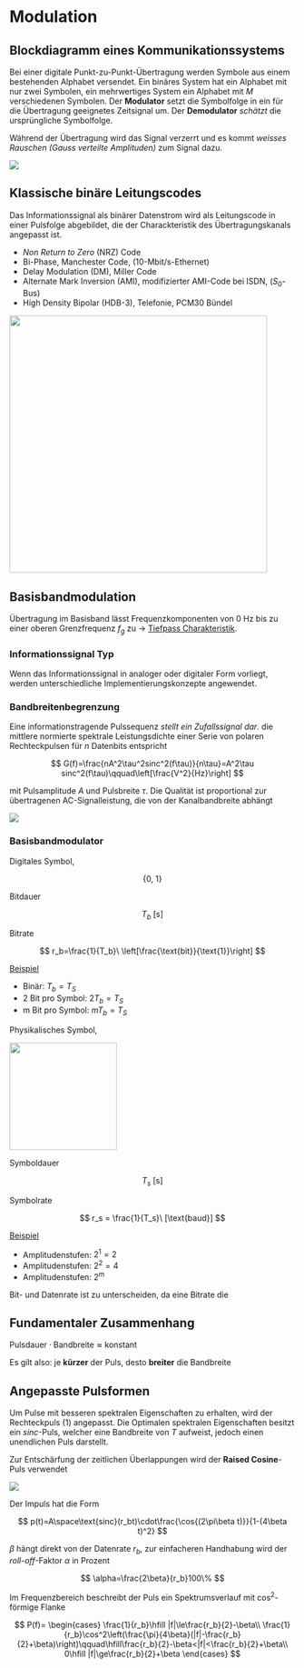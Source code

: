 # Modulation

## Blockdiagramm eines Kommunikationssystems

Bei einer digitale Punkt-zu-Punkt-Übertragung werden Symbole aus einem bestehenden Alphabet versendet. Ein binäres System hat ein Alphabet mit nur zwei Symbolen, ein mehrwertiges System ein Alphabet mit $M$ verschiedenen Symbolen. Der **Modulator** setzt die Symbolfolge in ein für die Übertragung geeignetes Zeitsignal um. Der **Demodulator** *schätzt* die ursprüngliche Symbolfolge.

Während der Übertragung wird das Signal verzerrt und es kommt *weisses Rauschen* *(Gauss verteilte Amplituden)* zum Signal dazu.

![](images/05_SchemaUebertrager.png)

## Klassische binäre Leitungscodes

Das Informationssignal als binärer Datenstrom wird als Leitungscode in einer Pulsfolge abgebildet, die der Charackteristik des Übertragungskanals angepasst ist.

-   *Non Return to Zero* (NRZ) Code
-   Bi-Phase, Manchester Code, (10-Mbit/s-Ethernet)
-   Delay Modulation (DM), Miller Code
-   Alternate Mark Inversion (AMI), modifizierter AMI-Code bei ISDN, ($S_0$-Bus)
-   High Density Bipolar (HDB-3), Telefonie, PCM30 Bündel

![](images/04_Signalverlaufe_einiger_Leitungscodes.png){fig-align="center" width="12cm"}

## Basisbandmodulation

Übertragung im Basisband lässt Frequenzkomponenten von $0\text{ Hz}$ bis zu einer oberen Grenzfrequenz $f_g$ zu $\rightarrow$ [Tiefpass Charakteristik]{.underline}.

::: {.callout-note}
### Informationssignal Typ

Wenn das Informationssignal in analoger oder digitaler Form vorliegt, werden unterschiedliche Implementierungskonzepte angewendet.
:::

### Bandbreitenbegrenzung

Eine informationstragende Pulssequenz *stellt ein Zufallssignal dar*. die mittlere normierte spektrale Leistungsdichte einer Serie von polaren Rechteckpulsen für $n$ Datenbits entspricht

$$
G(f)=\frac{nA^2\tau^2sinc^2(f\tau)}{n\tau}=A^2\tau sinc^2(f\tau)\qquad\left[\frac{V^2}{Hz}\right]
$$

mit Pulsamplitude $A$ und Pulsbreite $\tau$. Die Qualität ist proportional zur übertragenen AC-Signalleistung, die von der Kanalbandbreite abhängt

![](images/05_Kanalbandbreitenbegrenzung.png)

### Basisbandmodulator

`\begin{multicols}{2}`{=latex}

Digitales Symbol, `\textcolor{NavyBlue}{Zahl}`{=latex}

$$
\{0,\ 1\}
$$

Bitdauer

$$
T_b\ [\text{s}]
$$

Bitrate

$$
r_b=\frac{1}{T_b}\ \left[\frac{\text{bit}}{\text{1}}\right]
$$

[Beispiel]{.underline}

- Binär: $T_b=T_S$
- 2 Bit pro Symbol: $2T_b=T_S$
- m Bit pro Symbol: $mT_b=T_S$

\columnbreak

Physikalisches Symbol, `\textcolor{NavyBlue}{Puls}`{=latex}

![](images/05_basisbandmodulator_puls.png){width="5cm"}

Symboldauer

$$
T_s\ [\text{s}]
$$

Symbolrate

$$
r_s = \frac{1}{T_s}\ [\text{baud}]
$$

[Beispiel]{.underline}

- Amplitudenstufen: $2^1=2$
- Amplitudenstufen: $2^2=4$
- Amplitudenstufen: $2^m$

::: callout-tip
Bit- und Datenrate ist zu unterscheiden, da eine Bitrate die
:::

`\end{multicols}`{=latex}




::: callout-note
## Fundamentaler Zusammenhang

$\text{Pulsdauer}\cdot\text{Bandbreite}\approx\text{konstant}$

Es gilt also: je **kürzer** der Puls, desto **breiter** die Bandbreite
:::



## Angepasste Pulsformen

Um Pulse mit besseren spektralen Eigenschaften zu erhalten, wird der Rechteckpuls (1) angepasst. Die Optimalen spektralen Eigenschaften besitzt ein $sinc$-Puls, welcher eine Bandbreite von $T$ aufweist, jedoch einen unendlichen Puls darstellt.

Zur Entschärfung der zeitlichen Überlappungen wird der **Raised Cosine**-Puls verwendet

![](images/05_Pulsformen.png)

Der Impuls hat die Form

$$
p(t)=A\space\text{sinc}(r_bt)\cdot\frac{\cos{(2\pi\beta t)}}{1-(4\beta t)^2}
$$

$\beta$ hängt direkt von der Datenrate $r_b$, zur einfacheren Handhabung wird der *roll-off*-Faktor $\alpha$ in Prozent

$$
\alpha=\frac{2\beta}{r_b}100\%
$$

Im Frequenzbereich beschreibt der Puls ein Spektrumsverlauf mit $\cos^2$-förmige Flanke

$$
P(f)=
\begin{cases}
\frac{1}{r_b}\hfill |f|\le\frac{r_b}{2}-\beta\\
\frac{1}{r_b}\cos^2\left(\frac{\pi}{4\beta}(|f|-\frac{r_b}{2}+\beta)\right)\qquad\hfill\frac{r_b}{2}-\beta<|f|<\frac{r_b}{2}+\beta\\
0\hfill |f|\ge\frac{r_b}{2}+\beta
\end{cases}
$$